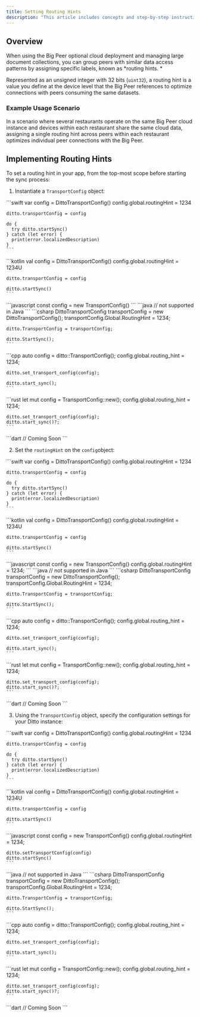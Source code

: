 ---
title: Setting Routing Hints
description: "This article includes concepts and step-by-step instructions for modeling, configuring, and managing routing hints within your app."
---

## Overview

When using the Big Peer optional cloud deployment and managing large document collections, you can group peers with similar data access patterns by assigning specific labels, known as *routing hints. *

Represented as an unsigned integer with 32 bits (`uint32`), a routing hint is a value you define at the device level that the Big Peer references to optimize connections with peers consuming the same datasets.

### Example Usage Scenario

In a scenario where several restaurants operate on the same Big Peer cloud instance and devices within each restaurant share the same cloud data, assigning a single routing hint across peers within each restaurant optimizes individual peer connections with the Big Peer.&#x20;

## Implementing Routing Hints

To set a routing hint in your app, from the top-most scope before starting the sync process:

1. Instantiate a `TransportConfig` object:
<Tabs>
  <Tab title="Swift">
    ```swift
    var config = DittoTransportConfig()
    config.global.routingHint = 1234

    ditto.transportConfig = config

    do {
      try ditto.startSync()
    } catch (let error) {
      print(error.localizedDescription)
    }
    ```
  </Tab>
  <Tab title="Kotlin">
    ```kotlin
    val config = DittoTransportConfig()
    config.global.routingHint = 1234U

    ditto.transportConfig = config

    ditto.startSync()
    ```
  </Tab>
  <Tab title="JS">
    ```javascript
    const config = new TransportConfig()
    ```
  </Tab>
  <Tab title="Java">
    ```java
    // not supported in Java
    ```
  </Tab>
  <Tab title="C#">
    ```csharp
    DittoTransportConfig transportConfig = new DittoTransportConfig();
    transportConfig.Global.RoutingHint = 1234;

    ditto.TransportConfig = transportConfig;

    ditto.StartSync();
    ```
  </Tab>
  <Tab title="C++">
    ```cpp
    auto config = ditto::TransportConfig();
    config.global.routing_hint = 1234;

    ditto.set_transport_config(config);

    ditto.start_sync();
    ```
  </Tab>
  <Tab title="Rust">
    ```rust
    let mut config = TransportConfig::new();
    config.global.routing_hint = 1234;

    ditto.set_transport_config(config);
    ditto.start_sync()?;
    ```
  </Tab>
  <Tab title="Dart">
    ```dart
    // Coming Soon
    ```
  </Tab>
</Tabs>


2. Set the `routingHint` on the `config`object:
<Tabs>
  <Tab title="Swift">
    ```swift
    var config = DittoTransportConfig()
    config.global.routingHint = 1234

    ditto.transportConfig = config

    do {
      try ditto.startSync()
    } catch (let error) {
      print(error.localizedDescription)
    }
    ```
  </Tab>
  <Tab title="Kotlin">
    ```kotlin
    val config = DittoTransportConfig()
    config.global.routingHint = 1234U

    ditto.transportConfig = config

    ditto.startSync()
    ```
  </Tab>
  <Tab title="JS">
    ```javascript
    const config = new TransportConfig()
    config.global.routingHint = 1234;
    ```
  </Tab>
  <Tab title="Java">
    ```java
    // not supported in Java
    ```
  </Tab>
  <Tab title="C#">
    ```csharp
    DittoTransportConfig transportConfig = new DittoTransportConfig();
    transportConfig.Global.RoutingHint = 1234;

    ditto.TransportConfig = transportConfig;

    ditto.StartSync();
    ```
  </Tab>
  <Tab title="C++">
    ```cpp
    auto config = ditto::TransportConfig();
    config.global.routing_hint = 1234;

    ditto.set_transport_config(config);

    ditto.start_sync();
    ```
  </Tab>
  <Tab title="Rust">
    ```rust
    let mut config = TransportConfig::new();
    config.global.routing_hint = 1234;

    ditto.set_transport_config(config);
    ditto.start_sync()?;
    ```
  </Tab>
  <Tab title="Dart">
    ```dart
    // Coming Soon
    ```
  </Tab>
</Tabs>


3. Using the `TransportConfig` object, specify the configuration settings for your Ditto instance:


<Tabs>
  <Tab title="Swift">
    ```swift
    var config = DittoTransportConfig()
    config.global.routingHint = 1234

    ditto.transportConfig = config

    do {
      try ditto.startSync()
    } catch (let error) {
      print(error.localizedDescription)
    }
    ```
  </Tab>
  <Tab title="Kotlin">
    ```kotlin
    val config = DittoTransportConfig()
    config.global.routingHint = 1234U

    ditto.transportConfig = config

    ditto.startSync()
    ```
  </Tab>
  <Tab title="JS">
    ```javascript
    const config = new TransportConfig()
    config.global.routingHint = 1234;

    ditto.setTransportConfig(config)
    ditto.startSync()
    ```
  </Tab>
  <Tab title="Java">
    ```java
    // not supported in Java
    ```
  </Tab>
  <Tab title="C#">
    ```csharp
    DittoTransportConfig transportConfig = new DittoTransportConfig();
    transportConfig.Global.RoutingHint = 1234;

    ditto.TransportConfig = transportConfig;

    ditto.StartSync();
    ```
  </Tab>
  <Tab title="C++">
    ```cpp
    auto config = ditto::TransportConfig();
    config.global.routing_hint = 1234;

    ditto.set_transport_config(config);

    ditto.start_sync();
    ```
  </Tab>
  <Tab title="Rust">
    ```rust
    let mut config = TransportConfig::new();
    config.global.routing_hint = 1234;

    ditto.set_transport_config(config);
    ditto.start_sync()?;
    ```
  </Tab>
  <Tab title="Dart">
    ```dart
    // Coming Soon
    ```
  </Tab>
</Tabs>




